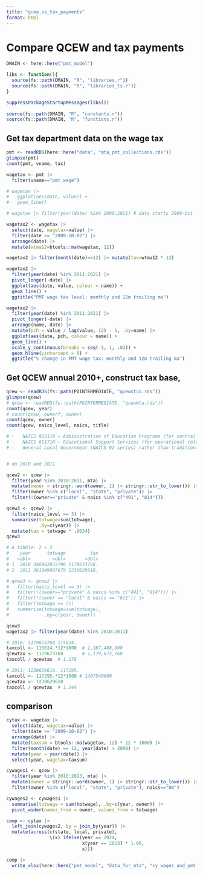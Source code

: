 ```yaml
---
title: "qcew_vs_tax_payments"
format: html
---
```


# Compare QCEW and tax payments

```r


DMAIN <- here::here("pmt_model")

libs <- function(){
  source(fs::path(DMAIN, "R", "libraries.r"))
  source(fs::path(DMAIN, "R", "libraries_ts.r"))
}

suppressPackageStartupMessages(libs())
  
source(fs::path(DMAIN, "R", "constants.r"))
source(fs::path(DMAIN, "R", "functions.r"))

```

## Get tax department data on the wage tax

```r

pmt <- readRDS(here::here("data", "mta_pmt_collections.rds"))
glimpse(pmt)
count(pmt, vname, tax)

wagetax <- pmt |> 
  filter(vname=="pmt_wage")

# wagetax |> 
#   ggplot(aes(date, value)) +
#   geom_line()

# wagetax |> filter(year(date) %in% 2009:2011) # data starts 2009-Oct

wagetax2 <- wagetax |> 
  select(date, wagetax=value) |> 
  filter(date >= "2009-10-02") |> 
  arrange(date) |> 
  mutate(wtma12=btools::ma(wagetax, 12))

wagetax2 |> filter(month(date)==12) |> mutate(tax=wtma12 * 12)

wagetax2 |> 
  filter(year(date) %in% 2011:2021) |> 
  pivot_longer(-date) |> 
  ggplot(aes(date, value, colour = name)) +
  geom_line() +
  ggtitle("PMT wage tax level: monthly and 12m trailing ma")

wagetax2 |> 
  filter(year(date) %in% 2011:2021) |> 
  pivot_longer(-date) |> 
  arrange(name, date) |> 
  mutate(pch = value / lag(value, 12) - 1, .by=name) |> 
  ggplot(aes(date, pch, colour = name)) +
  geom_line() +
  scale_y_continuous(breaks = seq(-1, 1, .02)) +
  geom_hline(yintercept = 0) +
  ggtitle("% change in PMT wage tax: monthly and 12m trailing ma")

```

## Get QCEW annual 2010+, construct tax base,

```r

qcew <- readRDS(fs::path(PDINTERMEDIATE, "qcewstco.rds"))
glimpse(qcew)
# qcew <- readRDS(fs::path(PDINTERMEDIATE, "qcewmta.rds"))
count(qcew, year)
# count(qcew, ownerf, owner)
count(qcew, owner)
count(qcew, naics_level, naics, title)

# -   NAICS 923110 – Administration of Education Programs (for central administrative roles)
# -   NAICS 611710 – Educational Support Services (for operational roles)
# -   General Local Government (NAICS 92 series) rather than traditional school classifications.


# do 2010 and 2011

qcew2 <- qcew |> 
  filter(year %in% 2010:2011, mta) |> 
  mutate(owner = stringr::word(owner, 1) |> stringr::str_to_lower()) |> 
  filter(owner %in% c("local", "state", "private")) |> 
  filter(!(owner=="private" & naics %in% c("491", "814")))

qcew3 <- qcew2 |> 
  filter(naics_level == 3) |>
  summarise(totwage=sum(totwage),
            .by=c(year)) |> 
  mutate(tax = totwage * .0034)
qcew3

# A tibble: 2 × 3
#    year      totwage         tax
#   <dbl>        <dbl>       <dbl>
# 1  2010 346962872796 1179673768.
# 2  2011 361949887679 1230629618.

# qcew3 <- qcew2 |> 
#   filter(naics_level == 3) |> 
#   filter(!(owner=="private" & naics %in% c("491", "814"))) |> 
#   filter(!(owner == "local" & naics == "611")) |> 
#   filter(totwage >= ())
#   summarise(totwage=sum(totwage),
#             .by=c(year, owner))


```

```r

qcew3
wagetax2 |> filter(year(date) %in% 2010:2011)

# 2010: 1179673768 115624.
taxcoll <- 115624.*12*1000  # 1,387,488,000
qcewtax <- 1179673768       # 1,179,673,768 
taxcoll / qcewtax  # 1.176

# 2011: 1230629618. 117295.
taxcoll <- 117295.*12*1000 # 1407540000
qcewtax <- 1230629618
taxcoll / qcewtax  # 1.144

```

## comparison

```r

cytax <- wagetax |> 
  select(date, wagetax=value) |> 
  filter(date >= "2009-10-02") |> 
  arrange(date) |> 
  mutate(taxsum = btools::ma(wagetax, 12) * 12 * 1000) |> 
  filter(month(date) == 12, year(date) > 2009) |> 
  mutate(year = year(date)) |> 
  select(year, wagetax=taxsum)

cywages1 <- qcew |> 
  filter(year %in% 2010:2023, mta) |> 
  mutate(owner = stringr::word(owner, 1) |> stringr::str_to_lower()) |> 
  filter(owner %in% c("local", "state", "private"), naics=="00")

cywages2 <- cywages1 |> 
  summarise(totwage = sum(totwage), .by=c(year, owner)) |> 
  pivot_wider(names_from = owner, values_from = totwage)

comp <- cytax |> 
  left_join(cywages2, by = join_by(year)) |> 
  mutate(across(c(state, local, private),
                \(x) ifelse(year == 2024,
                            x[year == 2023] * 1.06,
                            x)))

comp |> 
  write_xlsx(here::here("pmt_model", "data_for_mta", "cy_wages_and_pmt_wagetax.xlsx"))

```

```r

```
